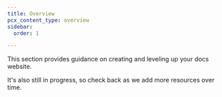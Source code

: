 ```yaml
---
title: Overview
pcx_content_type: overview
sidebar:
  order: 1

---
```


This section provides guidance on creating and leveling up your docs website.

It's also still in progress, so check back as we add more resources over time.

